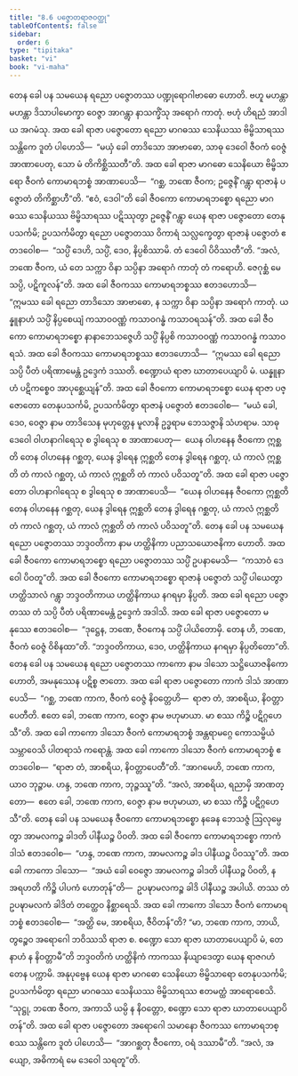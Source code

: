 ```yaml
---
title: "8.6 ပဇ္ဇောတရာဇဝတ္ထု"
tableOfContents: false
sidebar:
  order: 6
type: "tipitaka"
basket: "vi"
book: "vi-maha"
---
```



<DynamicBreadcrumb />

<Division number="334" book="vi-maha" e="ch" v="3" p="387">

<Paragraph number="1579" book="vi-maha">
တေန ခေါ ပန သမယေန ရညော ပဇ္ဇောတဿ ပဏ္ဍုရောဂါဗာဓော ဟောတိ. ဗဟူ မဟန္တာ မဟန္တာ ဒိသာပါမောက္ခာ ဝေဇ္ဇာ အာဂန္တွာ နာသက္ခိံသု အရောဂံ ကာတုံ. ဗဟုံ ဟိရညံ အာဒါယ အဂမံသု. အထ ခေါ ရာဇာ ပဇ္ဇောတော ရညော မာဂဓဿ သေနိယဿ ဗိမ္ဗိသာရဿ သန္တိကေ ဒူတံ ပါဟေသိ—  “မယှံ ခေါ တာဒိသော အာဗာဓော, သာဓု ဒေဝေါ ဇီဝကံ ဝေဇ္ဇံ အာဏာပေတု, သော မံ တိကိစ္ဆိဿတီ”တိ. အထ ခေါ ရာဇာ မာဂဓော သေနိယော ဗိမ္ဗိသာရော ဇီဝကံ ကောမာရဘစ္စံ အာဏာပေသိ—  “ဂစ္ဆ, ဘဏေ ဇီဝက; ဥဇ္ဇေနိံ ဂန္တွာ ရာဇာနံ ပဇ္ဇောတံ တိကိစ္ဆာဟီ”တိ. “ဧဝံ, ဒေဝါ”တိ ခေါ ဇီဝကော ကောမာရဘစ္စော ရညော မာဂဓဿ သေနိယဿ ဗိမ္ဗိသာရဿ ပဋိဿုတွာ ဥဇ္ဇေနိံ ဂန္တွာ ယေန ရာဇာ ပဇ္ဇောတော တေနုပသင်္ကမိ; ဥပသင်္ကမိတွာ ရညော ပဇ္ဇောတဿ ဝိကာရံ သလ္လက္ခေတွာ ရာဇာနံ ပဇ္ဇောတံ ဧတဒဝေါစ—  “သပ္ပိံ ဒေဟိ, သပ္ပိံ, ဒေဝ, နိပ္ပစိဿာမိ. တံ ဒေဝေါ ပိဝိဿတီ”တိ. “အလံ, ဘဏေ ဇီဝက, ယံ တေ သက္ကာ ဝိနာ သပ္ပိနာ အရောဂံ ကာတုံ တံ ကရောဟိ. ဇေဂုစ္ဆံ မေ သပ္ပိ, ပဋိကူလန်”တိ. အထ ခေါ ဇီဝကဿ ကောမာရဘစ္စဿ ဧတဒဟောသိ—  “ဣမဿ ခေါ ရညော တာဒိသော အာဗာဓော, န သက္ကာ ဝိနာ သပ္ပိနာ အရောဂံ ကာတုံ. ယန္နူနာဟံ သပ္ပိံ နိပ္ပစေယျံ ကသာဝဝဏ္ဏံ ကသာဝဂန္ဓံ ကသာဝရသန်”တိ. အထ ခေါ ဇီဝကော ကောမာရဘစ္စော နာနာဘေသဇ္ဇေဟိ သပ္ပိံ နိပ္ပစိ ကသာဝဝဏ္ဏံ ကသာဝဂန္ဓံ ကသာဝရသံ. အထ ခေါ ဇီဝကဿ ကောမာရဘစ္စဿ ဧတဒဟောသိ—  “ဣမဿ ခေါ ရညော သပ္ပိ ပီတံ ပရိဏာမေန္တံ ဥဒ္ဒေကံ ဒဿတိ. စဏ္ဍောယံ ရာဇာ ဃာတာပေယျာပိ မံ. ယန္နူနာဟံ ပဋိကစ္စေဝ အာပုစ္ဆေယျန်”တိ. အထ ခေါ ဇီဝကော ကောမာရဘစ္စော ယေန ရာဇာ ပဇ္ဇောတော တေနုပသင်္ကမိ, ဥပသင်္ကမိတွာ ရာဇာနံ ပဇ္ဇောတံ ဧတဒဝေါစ—  “မယံ ခေါ, ဒေဝ, ဝေဇ္ဇာ နာမ တာဒိသေန မုဟုတ္တေန မူလာနိ ဥဒ္ဓရာမ ဘေသဇ္ဇာနိ သံဟရာမ. သာဓု ဒေဝေါ ဝါဟနာဂါရေသု စ ဒွါရေသု စ အာဏာပေတု—  ယေန ဝါဟနေန ဇီဝကော ဣစ္ဆတိ တေန ဝါဟနေန ဂစ္ဆတု, ယေန ဒွါရေန ဣစ္ဆတိ တေန ဒွါရေန ဂစ္ဆတု, ယံ ကာလံ ဣစ္ဆတိ တံ ကာလံ ဂစ္ဆတု, ယံ ကာလံ ဣစ္ဆတိ တံ ကာလံ ပဝိသတူ”တိ. အထ ခေါ ရာဇာ ပဇ္ဇောတော ဝါဟနာဂါရေသု စ ဒွါရေသု စ အာဏာပေသိ—  “ယေန ဝါဟနေန ဇီဝကော ဣစ္ဆတိ တေန ဝါဟနေန ဂစ္ဆတု, ယေန ဒွါရေန ဣစ္ဆတိ တေန ဒွါရေန ဂစ္ဆတု, ယံ ကာလံ ဣစ္ဆတိ တံ ကာလံ ဂစ္ဆတု, ယံ ကာလံ ဣစ္ဆတိ တံ ကာလံ ပဝိသတူ”တိ.
</Paragraph>

<Paragraph number="1580" book="vi-maha">
တေန ခေါ ပန သမယေန ရညော ပဇ္ဇောတဿ ဘဒ္ဒဝတိကာ နာမ ဟတ္ထိနိကာ ပညာသယောဇနိကာ ဟောတိ. အထ ခေါ ဇီဝကော ကောမာရဘစ္စော ရညော ပဇ္ဇောတဿ သပ္ပိံ ဥပနာမေသိ—  “ကသာဝံ ဒေဝေါ ပိဝတူ”တိ. အထ ခေါ ဇီဝကော ကောမာရဘစ္စော ရာဇာနံ ပဇ္ဇောတံ သပ္ပိံ ပါယေတွာ ဟတ္ထိသာလံ ဂန္တွာ ဘဒ္ဒဝတိကာယ ဟတ္ထိနိကာယ နဂရမှာ နိပ္ပတိ.
</Paragraph>

<Paragraph number="1581" book="vi-maha">
အထ ခေါ ရညော ပဇ္ဇောတဿ တံ သပ္ပိ ပီတံ ပရိဏာမေန္တံ ဥဒ္ဒေကံ အဒါသိ. အထ ခေါ ရာဇာ ပဇ္ဇောတော မနုဿေ ဧတဒဝေါစ—  “ဒုဋ္ဌေန, ဘဏေ, ဇီဝကေန သပ္ပိံ ပါယိတောမှိ. တေန ဟိ, ဘဏေ, ဇီဝကံ ဝေဇ္ဇံ ဝိစိနထာ”တိ. “ဘဒ္ဒဝတိကာယ, ဒေဝ, ဟတ္ထိနိကာယ နဂရမှာ နိပ္ပတိတော”တိ. တေန ခေါ ပန သမယေန ရညော ပဇ္ဇောတဿ ကာကော နာမ ဒါသော သဋ္ဌိယောဇနိကော ဟောတိ, အမနုဿေန ပဋိစ္စ ဇာတော. အထ ခေါ ရာဇာ ပဇ္ဇောတော ကာကံ ဒါသံ အာဏာပေသိ—  “ဂစ္ဆ, ဘဏေ ကာက, ဇီဝကံ ဝေဇ္ဇံ နိဝတ္တေဟိ—  ရာဇာ တံ, အာစရိယ, နိဝတ္တာပေတီတိ. ဧတေ ခေါ, ဘဏေ ကာက, ဝေဇ္ဇာ နာမ ဗဟုမာယာ. မာ စဿ ကိဉ္စိ ပဋိဂ္ဂဟေသီ”တိ.
</Paragraph>

<Paragraph number="1582" book="vi-maha">
အထ ခေါ ကာကော ဒါသော ဇီဝကံ ကောမာရဘစ္စံ အန္တရာမဂ္ဂေ ကောသမ္ဗိယံ သမ္ဘာဝေသိ ပါတရာသံ ကရောန္တံ. အထ ခေါ ကာကော ဒါသော ဇီဝကံ ကောမာရဘစ္စံ ဧတဒဝေါစ—  “ရာဇာ တံ, အာစရိယ, နိဝတ္တာပေတီ”တိ. “အာဂမေဟိ, ဘဏေ ကာက, ယာဝ ဘုဉ္ဇာမ. ဟန္ဒ, ဘဏေ ကာက, ဘုဉ္ဇဿူ”တိ. “အလံ, အာစရိယ, ရညာမှိ အာဏတ္တော—  ဧတေ ခေါ, ဘဏေ ကာက, ဝေဇ္ဇာ နာမ ဗဟုမာယာ, မာ စဿ ကိဉ္စိ ပဋိဂ္ဂဟေသီ”တိ. တေန ခေါ ပန သမယေန ဇီဝကော ကောမာရဘစ္စော နခေန ဘေသဇ္ဇံ ဩလုမ္ပေတွာ အာမလကဉ္စ ခါဒတိ ပါနီယဉ္စ ပိဝတိ. အထ ခေါ ဇီဝကော ကောမာရဘစ္စော ကာကံ ဒါသံ ဧတဒဝေါစ—  “ဟန္ဒ, ဘဏေ ကာက, အာမလကဉ္စ ခါဒ ပါနီယဉ္စ ပိဝဿူ”တိ. အထ ခေါ ကာကော ဒါသော—  “အယံ ခေါ ဝေဇ္ဇော အာမလကဉ္စ ခါဒတိ ပါနီယဉ္စ ပိဝတိ, န အရဟတိ ကိဉ္စိ ပါပကံ ဟောတုန်”တိ—  ဥပဍ္ဎာမလကဉ္စ ခါဒိ ပါနီယဉ္စ အပါယိ. တဿ တံ ဥပဍ္ဎာမလကံ ခါဒိတံ တတ္ထေဝ နိစ္ဆာရေသိ. အထ ခေါ ကာကော ဒါသော ဇီဝကံ ကောမာရဘစ္စံ ဧတဒဝေါစ—  “အတ္ထိ မေ, အာစရိယ, ဇီဝိတန်”တိ? “မာ, ဘဏေ ကာက, ဘာယိ, တွဉ္စေဝ အရောဂေါ ဘဝိဿသိ ရာဇာ စ. စဏ္ဍော သော ရာဇာ ဃာတာပေယျာပိ မံ, တေနာဟံ န နိဝတ္တာမီ”တိ ဘဒ္ဒဝတိကံ ဟတ္ထိနိကံ ကာကဿ နိယျာဒေတွာ ယေန ရာဇဂဟံ တေန ပက္ကာမိ. အနုပုဗ္ဗေန ယေန ရာဇာ မာဂဓော သေနိယော ဗိမ္ဗိသာရော တေနုပသင်္ကမိ; ဥပသင်္ကမိတွာ ရညော မာဂဓဿ သေနိယဿ ဗိမ္ဗိသာရဿ ဧတမတ္ထံ အာရောစေသိ. “သုဋ္ဌု, ဘဏေ ဇီဝက, အကာသိ ယမ္ပိ န နိဝတ္တော, စဏ္ဍော သော ရာဇာ ဃာတာပေယျာပိ တန်”တိ. အထ ခေါ ရာဇာ ပဇ္ဇောတော အရောဂေါ သမာနော ဇီဝကဿ ကောမာရဘစ္စဿ သန္တိကေ ဒူတံ ပါဟေသိ—  “အာဂစ္ဆတု ဇီဝကော, ဝရံ ဒဿာမီ”တိ. “အလံ, အယျော, အဓိကာရံ မေ ဒေဝေါ သရတူ”တိ.
</Paragraph>
</Division>